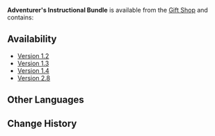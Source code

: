 {{Item Infobox
|title        = Adventurer's Instruc&shy;tional Bundle
|id           = 115022
|type         = Bundles
|quality      = 4
|description  = Special supplies that are only handed out during a boom period. Go on, newcomers &mdash; take these blessings from your seniors, and grow strong.
|source1      = [[Gift Shop]] for a limited time
}}
'''Adventurer's Instructional Bundle''' is available from the [[Gift Shop]] and contains:
{{Card|Virtuous Share Bundle|25|quality=3|stars=1}}{{Card|Mora|150,000|quality=3|stars=1}}

==Availability==
*[[Version 1.2]]
*[[Version 1.3]]
*[[Version 1.4]]
*[[Version 2.8]]
==Other Languages==
{{Other Languages
|en      = Adventurer's Instructional Bundle
|zhs     = 冒险助力教材包
|zhs_rm  = Màoxiǎn Zhùlì Jiàocái Bāo
|zht     = 冒險助力教材包
|zht_rm  = Màoxiǎn Zhùlì Jiàocái Bāo
|zh_tl   = Adventure Assistance Teaching Materials Pack
|ja      = 冒険助力教材パック
|ja_rm   = Bouken Joryoku Kyouzai Pakku
|ja_tl   = Adventure Assistance Teaching Materials Pack
|ko      = 모험 조력 교재 패키지
|ko_tl   = Adventure Assistance Teaching Materials Package
|es      = Paquete instructivo del aventurero
|es_tl   = Adventurer's Instructional Package
|fr      = Pack pédagogique de l'aventurier
|fr_tl   = Adventurer's Pedagogic Pack
|ru      = Набор обучений приключенца
|ru_tl   = Adventurer's Educational Set
|th      = แพ็กตำราช่วยเหลือการผจญภัย
|th_rm   = 
|th_tl   = 
|vi      = Túi Giáo Trình Hỗ Trợ Mạo Hiểm
|vi_tl   = 
|de      = Beistandslehrpaket
|de_tl   = Support Teaching Pack
|id      = Adventurer's Instructional Bundle
|pt      = Pacote Educacional do Aventureiro
|pt_tl   = 
|tr      = Maceracının Eğitim Paketi
|tr_tl   = 
|it      = Bundle informativo dell'avventuriere
|it_tl   = 
}}

==Change History==
{{Change History|1.2}}